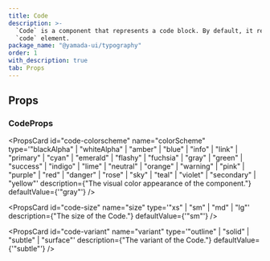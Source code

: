 ```yaml
---
title: Code
description: >-
  `Code` is a component that represents a code block. By default, it renders a
  `code` element.
package_name: "@yamada-ui/typography"
order: 1
with_description: true
tab: Props
---
```


## Props

### CodeProps

<PropsCard
  id="code-colorscheme"
  name="colorScheme"
  type='"blackAlpha" | "whiteAlpha" | "amber" | "blue" | "info" | "link" | "primary" | "cyan" | "emerald" | "flashy" | "fuchsia" | "gray" | "green" | "success" | "indigo" | "lime" | "neutral" | "orange" | "warning" | "pink" | "purple" | "red" | "danger" | "rose" | "sky" | "teal" | "violet" | "secondary" | "yellow"'
  description={"The visual color appearance of the component."}
  defaultValue={'"gray"'}
/>

<PropsCard
  id="code-size"
  name="size"
  type='"xs" | "sm" | "md" | "lg"'
  description={"The size of the Code."}
  defaultValue={'"sm"'}
/>

<PropsCard
  id="code-variant"
  name="variant"
  type='"outline" | "solid" | "subtle" | "surface"'
  description={"The variant of the Code."}
  defaultValue={'"subtle"'}
/>
